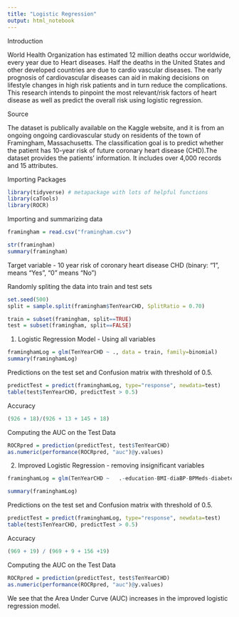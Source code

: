 ```yaml
---
title: "Logistic Regression"
output: html_notebook
---
```


Introduction

World Health Organization has estimated 12 million deaths occur worldwide, every year due to Heart diseases. Half the deaths in the United States and other developed countries are due to cardio vascular diseases. The early prognosis of cardiovascular diseases can aid in making decisions on lifestyle changes in high risk patients and in turn reduce the complications. This research intends to pinpoint the most relevant/risk factors of heart disease as well as predict the overall risk using logistic regression.

Source

The dataset is publically available on the Kaggle website, and it is from an ongoing ongoing cardiovascular study on residents of the town of Framingham, Massachusetts. The classification goal is to predict whether the patient has 10-year risk of future coronary heart disease (CHD).The dataset provides the patients' information. It includes over 4,000 records and 15 attributes.

Importing Packages

```r
library(tidyverse) # metapackage with lots of helpful functions
library(caTools)
library(ROCR)
```


Importing and summarizing data

```r
framingham = read.csv("framingham.csv")

str(framingham)
summary(framingham)
```

Target variable - 10 year risk of coronary heart disease CHD (binary: "1", means "Yes", "0" means "No")


Randomly spliting the data into train and test sets

```r
set.seed(500)
split = sample.split(framingham$TenYearCHD, SplitRatio = 0.70)

train = subset(framingham, split==TRUE)
test = subset(framingham, split==FALSE)
```


1. Logistic Regression Model - Using all variables

```r
framinghamLog = glm(TenYearCHD ~ ., data = train, family=binomial)
summary(framinghamLog)
```


Predictions on the test set and Confusion matrix with threshold of 0.5.

```r
predictTest = predict(framinghamLog, type="response", newdata=test)
table(test$TenYearCHD, predictTest > 0.5)

```

Accuracy
```r
(926 + 18)/(926 + 13 + 145 + 18)

```

Computing the AUC on the Test Data
```r
ROCRpred = prediction(predictTest, test$TenYearCHD)
as.numeric(performance(ROCRpred, "auc")@y.values)
```


2. Improved Logistic Regression - removing insignificant variables
```r
framinghamLog = glm(TenYearCHD ~   .-education-BMI-diaBP-BPMeds-diabetes-prevalentStroke-heartRate-currentSmoker, data = train, family=binomial)

summary(framinghamLog)


```

Predictions on the test set and Confusion matrix with threshold of 0.5.
```r
predictTest = predict(framinghamLog, type="response", newdata=test)
table(test$TenYearCHD, predictTest > 0.5)
```

Accuracy
```r
(969 + 19) / (969 + 9 + 156 +19)

```

Computing the AUC on the Test Data
```r
ROCRpred = prediction(predictTest, test$TenYearCHD)
as.numeric(performance(ROCRpred, "auc")@y.values)
```


We see that the Area Under Curve (AUC) increases in the improved logistic regression model.